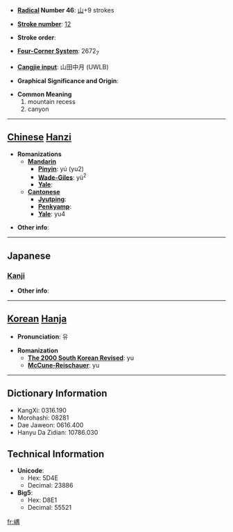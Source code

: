 * '''[[Wiktionary:Chinese radical index| Radical]] Number 46''': [[Wiktionary:Chinese radical index 山|山]]+9 strokes

* '''[[Wiktionary:Chinese total strokes index|Stroke number]]''': [[Wiktionary:Chinese total strokes index 12|12]]

* '''Stroke order''': 

* '''[[Wiktionary:Chinese four corner index|Four-Corner System]]''': 2672<sub>7</sub>

* '''[[Wiktionary:Chinese Cangjie index|Cangjie input]]''': 山田中月 (UWLB)

* '''Graphical Significance and Origin''': 

* '''Common Meaning'''
*#mountain recess
*# canyon


----

== [[Chinese]] [[Hanzi]] ==

* '''Romanizations'''
** '''[[Mandarin]]'''
*** '''[[Pinyin]]''': yú (yu2)
*** '''[[Wade-Giles]]''': yü<sup>2</sup>
*** '''[[Yale]]''': 
** '''[[Cantonese]]'''
*** '''[[Jyutping]]''':
*** '''[[Penkyamp]]''': 
*** '''[[Yale]]''': yu4

* '''Other info''': 

----

==Japanese==
===[[Kanji]]===
{{kanji|on readings=[[ぐう]] (gū), [[ぐ]] (gu)
|kun readings=[[くま]] (kuma)
}}

* '''Other info''':  

----

== [[Korean]] [[Hanja]] ==

* '''Pronunciation''': 유

* '''Romanization'''
** '''[[The 2000 South Korean Revised Romanization|The 2000 South Korean Revised]]''': yu
** '''[[McCune-Reischauer]]''': yu

----

== Dictionary Information ==

* KangXi: 0316.190
* Morohashi: 08281
* Dae Jaweon: 0616.400
* Hanyu Da Zidian: 10786.030

== Technical Information ==

* '''Unicode''':
** Hex: 5D4E
** Decimal: 23886
* '''Big5''':
** Hex: D8E1
** Decimal: 55521

[[fr:嵎]]